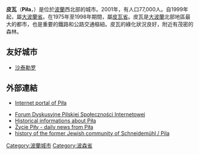 {{Infobox settlement
| name = Piła
| image_skyline = PL Piła Bulwar.JPG
| imagesize = 250px
| image_caption = Gwda河畔的道路
| image_flag = Pila flag.svg
| image_shield = POL Piła COA 1.svg
| pushpin_map = Poland
| pushpin_label_position = bottom
| coordinates_region = PL
| subdivision_type = 國家
| subdivision_name = {{POL}}
| subdivision_type1 = [[波蘭行政區劃|省份]]
| subdivision_name1 = [[大波蘭省|大波蘭]]
| subdivision_type2 = [[波蘭行政區劃|縣份]]
| subdivision_name2 = [[皮瓦縣|皮瓦縣]]
| subdivision_type3 = [[Gmina|Gmina]]
| subdivision_name3 = Piła <small>(urban gmina)</small>
| leader_title = 市長
| leader_name = [[Piotr_Głowski|Piotr Głowski]]
| established_title = 建城
| established_date = 14世紀
| established_title3 = 城市地位
| established_date3 = 1449年之前
| elevation_min_m = 50
| elevation_max_m = 134
| area_total_km2 = 102.68
| population_as_of = 2006
| population_total = 75044
| population_density_km2 = auto
| timezone = [[Central_European_Time|CET]]
| utc_offset = +1
| timezone_DST = [[Central_European_Summer_Time|CEST]]
| utc_offset_DST = +2
| latd = 53
| latm = 9
| lats =
| latNS = N
| longd = 16
| longm = 44
| longs =
| longEW = E
| postal_code_type = Postal code
| postal_code = 64-900, 64-920, 64-931, 64-933 to 64-935, 64-970
| area_code = +48 067
| blank_name = [[Polish_car_number_plates|Car plates]]
| blank_info = PP
| website = http://www.pila.pl }}
 
'''皮瓦'''（'''Piła'''，{{lang-de|Schneidemühl}}）是位於[[波蘭|波蘭]]西北部的城市。2001年，有人口77,000人。自1999年起，屬[[大波蘭省|大波蘭省]]。在1975年至1998年期間，屬[[皮瓦省|皮瓦省]]。皮瓦是[[大波蘭|大波蘭]]北部地區最大的都市，也是重要的鐵路和公路交通樞紐。皮瓦的綠化狀況良好，附近有茂密的森林。

==友好城市==
* {{FRA}} [[沙泰勒罗|沙泰勒罗]]

== 外部連結 ==
{{commons|Piła}}
{{Wikisource1911Enc|Schneidemühl}}
* [http://www.pila.pl Internet portal of Piła]
<!-- * {{pl icon}} [http://www.pila.naszemiasto.pl/ Our city - Piła]   (commenting this out for now since it keeps triggering the spam filter -->
* [https://web.archive.org/web/20060813070538/http://forum.i-pila.pl/ Forum Dyskusyjne Pilskiej Społeczności Internetowej] {{pl icon}}
* [http://www.dawna.pila.pl Historical informations about Piła] {{Wayback|url=http://www.dawna.pila.pl/ |date=20190703044304 }} {{pl icon}}
* [http://www.zycie.pila.pl Życie Piły - daily news from Piła] {{Wayback|url=http://www.zycie.pila.pl/ |date=20201101043036 }} {{pl icon}}
* [https://web.archive.org/web/20100502034324/http://www.shtetlinks.jewishgen.org/pila/index.html history of the former Jewish community of Schneidemühl / Pila]

{{coord|53|09|N|16|44|E|display=title}}

{{Authority control}}
[[Category:波蘭城市|Category:波蘭城市]]
[[Category:波森省|Category:波森省]]